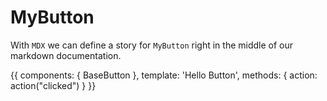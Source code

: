 
<Meta title="Base|Button" component={BaseButton} />

# MyButton

With `MDX` we can define a story for `MyButton` right in the middle of our
markdown documentation.

<Preview>
  <Story name="Mdx Story for BaseButton">
    {{
        components: { BaseButton },
        template: '<BaseButton @click="action">Hello Button</BaseButton>',
        methods: { action: action("clicked") }
    }}
  </Story>
</Preview>
